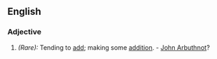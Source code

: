 ==English==

===Adjective===
#''(Rare):'' Tending to [[add]]; making some [[addition]]. - [[John Arbuthnot]]?